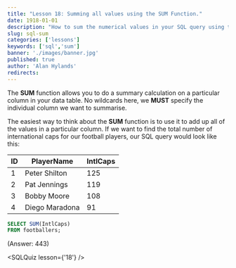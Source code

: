 ```yaml
---
title: "Lesson 18: Summing all values using the SUM Function."
date: 1918-01-01
description: "How to sum the numerical values in your SQL query using the SUM function."
slug: sql-sum
categories: ['lessons']
keywords: ['sql','sum']
banner: './images/banner.jpg'
published: true
author: 'Alan Hylands'
redirects:
---
```


The **SUM** function allows you to do a summary calculation on a particular column in your data table. No wildcards here, we **MUST** specify the individual column we want to summarise.

The easiest way to think about the **SUM** function is to use it to add up all of the values in a particular column. If we want to find the total number of international caps for our football players, our SQL query would look like this: 

|ID|PlayerName|IntlCaps|
|---|---|---|
|1|Peter Shilton|125|
|2|Pat Jennings|119|
|3|Bobby Moore|108|
|4|Diego Maradona|91|


```sql
SELECT SUM(IntlCaps) 
FROM footballers;
```
(Answer: 443)

<SQLQuiz lesson={'18'} /> 